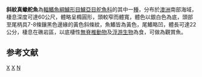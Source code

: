 {{Speciesbox 
| taxon = Neatypus obliquus
| image = Neatypus obliquus PC079089.jpg 
| status = NE
| status_system = IUCN3.1
| authority = [[Waite|Waite]], 1905
}}
'''斜紋真蠍舵魚'''為[[輻鰭魚綱|輻鰭魚綱]][[鱸形目|鱸形目]][[鱸亞目|鱸亞目]][[舵魚科|舵魚科]]的其中一[[種|種]]，分布於[[澳洲|澳洲]]南部海域，棲息深度可達60公尺，體略呈橢圓形，頭較窄而體寬，體色以銀白色為底，頭部至尾柄具7-8條鑲黑色邊緣的黃色斜條紋，魚鰭皆為黃色，尾鰭略凹，體長可達22公分，棲息在礁岩區，以底棲性[[無脊椎動物|無脊椎動物]]及[[浮游生物|浮游生物]]為食，可做為觀賞魚。

== 参考文献 ==
{{reflist}}

{{Taxonbar}}

[[Category:觀賞魚|X]]
[[Category:真蠍舵魚屬|X]]
[[Category:1905年描述的魚類|N]]